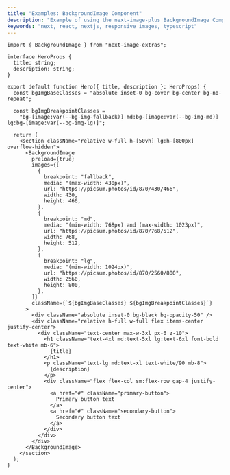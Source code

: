 ```yaml
---
title: "Examples: BackgroundImage Component"
description: "Example of using the next-image-plus BackgroundImage Component with the App router."
keywords: "next, react, nextjs, responsive images, typescript"
---
```


```tsx
import { BackgroundImage } from "next-image-extras";

interface HeroProps {
  title: string;
  description: string;
}

export default function Hero({ title, description }: HeroProps) {
  const bgImgBaseClasses = "absolute inset-0 bg-cover bg-center bg-no-repeat";

  const bgImgBreakpointClasses =
    "bg-[image:var(--bg-img-fallback)] md:bg-[image:var(--bg-img-md)] lg:bg-[image:var(--bg-img-lg)]";

  return (
    <section className="relative w-full h-[50vh] lg:h-[800px] overflow-hidden">
      <BackgroundImage
        preload={true}
        images={[
          {
            breakpoint: "fallback",
            media: "(max-width: 430px)",
            url: "https://picsum.photos/id/870/430/466",
            width: 430,
            height: 466,
          },
          {
            breakpoint: "md",
            media: "(min-width: 768px) and (max-width: 1023px)",
            url: "https://picsum.photos/id/870/768/512",
            width: 768,
            height: 512,
          },
          {
            breakpoint: "lg",
            media: "(min-width: 1024px)",
            url: "https://picsum.photos/id/870/2560/800",
            width: 2560,
            height: 800,
          },
        ]}
        className={`${bgImgBaseClasses} ${bgImgBreakpointClasses}`}
      >
        <div className="absolute inset-0 bg-black bg-opacity-50" />
        <div className="relative h-full w-full flex items-center justify-center">
          <div className="text-center max-w-3xl px-6 z-10">
            <h1 className="text-4xl md:text-5xl lg:text-6xl font-bold text-white mb-6">
              {title}
            </h1>
            <p className="text-lg md:text-xl text-white/90 mb-8">
              {description}
            </p>
            <div className="flex flex-col sm:flex-row gap-4 justify-center">
              <a href="#" className="primary-button">
                Primary button text
              </a>
              <a href="#" className="secondary-button">
                Secondary button text
              </a>
            </div>
          </div>
        </div>
      </BackgroundImage>
    </section>
  );
}
```
